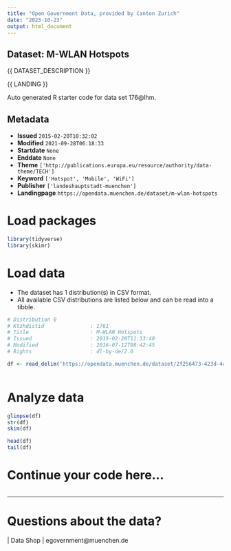 ```yaml
---
title: "Open Government Data, provided by Canton Zurich"
date: "2023-10-23"
output: html_document
---
```


## Dataset: M-WLAN Hotspots

{{ DATASET_DESCRIPTION }}

{{ LANDING }}

Auto generated R starter code for data set 176@lhm.

## Metadata

- **Issued** `2015-02-20T10:32:02`
- **Modified** `2021-09-28T06:18:33`
- **Startdate** `None`
- **Enddate** `None`
- **Theme** `['http://publications.europa.eu/resource/authority/data-theme/TECH']`
- **Keyword** `['Hotspot', 'Mobile', 'WiFi']`
- **Publisher** `['landeshauptstadt-muenchen']`
- **Landingpage** `https://opendata.muenchen.de/dataset/m-wlan-hotspots`


# Load packages

```r

library(tidyverse)
library(skimr)

```

# Load data

-   The dataset has 1 distribution(s) in CSV format.
-   All available CSV distributions are listed below and can be read into a tibble.

```r

# Distribution 0
# Ktzhdistid               : 1761
# Title                    : M-WLAN Hotspots
# Issued                   : 2015-02-20T11:33:40
# Modified                 : 2016-07-12T08:42:45
# Rights                   : dl-by-de/2.0

df <- read_delim('https://opendata.muenchen.de/dataset/2f256473-423d-4c3d-846c-09977aa31205/resource/4ac5b616-ebbf-4857-ae79-43369d6c4c87/download/m-wlan2015-01-21.csv')



```

# Analyze data

```r

glimpse(df)
str(df)
skim(df)

head(df)
tail(df)

```

# Continue your code here...

```r

```

------------------------------------------------------------------------

# Questions about the data?

 | Data Shop | egovernment@muenchen.de
